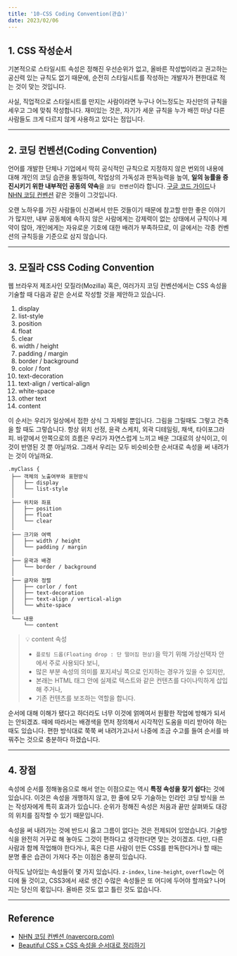 ```yaml
---
title: '10-CSS Coding Convention(관습)'
date: 2023/02/06
---
```


## 1. CSS 작성순서

기본적으로 스타일시트 속성은 정해진 우선순위가 없고, 올바른 작성법이라고 권고하는 공신력 있는 규칙도 없기 때문에,
순전히 스타일시트를 작성하는 개발자가 편한대로 적는 것이 맞는 것입니다.

사실, 직업적으로 스타일시트를 만지는 사람이라면 누구나 어느정도는 자신만의 규칙을 세우고 그에 맞춰 작성합니다.
재미있는 것은, 자기가 세운 규칙을 누가 배낀 마냥 다른 사람들도 크게 다르지 않게 사용하고 있다는 점입니다.

---

## 2. 코딩 컨벤션(Coding Convention)

언어를 개발한 단체나 기업에서 딱히 공식적인 규칙으로 지정하지 않은 번외의 내용에 대해 개인의 코딩 습관을 통일하여,
작업상의 가독성과 판독능력을 높여, **일의 능률을 증진시키기 위한 내부적인 공동의 약속**을 `코딩 컨벤션`이라 합니다.
[구글 코드 가이드](http://google-styleguide.googlecode.com/svn/trunk/htmlcssguide.xml)나 [NHN 코딩 컨벤션](http://nuli.nhncorp.com/data/convention/NHN_Coding_Conventions_for_Markup_Languages-v2.75_open.pdf) 같은 것들이 그것입니다.

오랜 노하우를 가진 사람들이 신경써서 만든 것들이기 때문에 참고할 만한 좋은 이야기가 많지만,
내부 공동체에 속하지 않은 사람에게는 강제력이 없는 상태에서 규칙이나 제약이 많아,
개인에게는 자유로운 기호에 대한 배려가 부족하므로, 이 글에서는 각종 컨벤션의 규칙등을 기준으로 삼지 않습니다.

---

## 3. 모질라 CSS Coding Convention

웹 브라우저 제조사인 모질라(Mozilla) 혹은,
여러가지 코딩 컨벤션에서는 CSS 속성을 기술할 때 다음과 같은 순서로 작성할 것을 제안하고 있습니다.

1. display
2. list-style
3. position
4. float
5. clear
6. width / height
7. padding / margin
8. border / background
9. color / font
10. text-decoration
11. text-align / vertical-align
12. white-space
13. other text
14. content

이 순서는 우리가 일상에서 접한 상식 그 자체일 뿐입니다. 그림을 그릴때도 그렇고 건축을 할 때도 그렇습니다.
항상 위치 선정, 윤곽 스케치, 외곽 디테일링, 채색, 타이포그라피. 바깥에서 안쪽으로의 흐름은
우리가 자연스럽게 느끼고 배운 그대로의 상식이고, 이것이 반영된 것 뿐 아닐까요.
그래서 우리는 모두 비슷비슷한 순서대로 속성을 써 내려가는 것이 아닐까요.

```
.myClass {
 ├── 객체의 노출여부와 표현방식
 │   ├── display
 │   └── list-style
 │
 ├── 위치와 좌표
 │   ├── position
 │   ├── float
 │   └── clear
 │
 ├── 크기와 여백
 │   ├── width / height
 │   └── padding / margin
 │
 ├── 윤곽과 배경
 │   └── border / background
 │
 ├── 글자와 정렬
 │   ├── corlor / font
 │   ├── text-decoration
 │   ├── text-align / vertical-align
 │   └── white-space
 │
 └── 내용
     └── content
```

> 💡 content 속성
>
> - `플로팅 드롭(Floating drop : 단 떨어짐 현상)`을 막기 위해 가상선택자 안에서 주로 사용되다 보니,
> - 많은 부분 속성의 의미를 포지셔닝 쪽으로 인지하는 경우가 있을 수 있지만,
> - 본래는 HTML 태그 안에 실제로 텍스트와 같은 컨텐츠를 다이나믹하게 삽입해 주거나,
> - 기존 컨텐츠를 보조하는 역할을 합니다.

순서에 대해 이해가 됐다고 하더라도 너무 이것에 얽메여서 원활한 작업에 방해가 되서는 안되겠죠.
때에 따라서는 배경색을 먼저 정의해서 시각적인 도움을 미리 받아야 하는 때도 있습니다.
편한 방식대로 쭉쭉 써 내려가고나서 나중에 조금 수고를 들여 순서를 바꿔주는 것으로 충분하다 하겠습니다.

---

## 4. 장점

속성에 순서를 정해놓음으로 해서 얻는 이점으로는 역시 **특정 속성을 찾기 쉽다**는 것에 있습니다.
이것은 속성을 개행하지 않고, 한 줄에 모두 기술하는 인라인 코딩 방식을 쓰는 작성자에게 특히 효과가 있습니다.
순위가 정해진 속성은 처음과 끝만 살펴봐도 대강의 위치를 짐작할 수 있기 때문입니다.

속성을 써 내려가는 것에 반드시 옳고 그름이 없다는 것은 전제되어 있었습니다.
기술방식을 완전히 거꾸로 해 놓아도 그것이 편하다고 생각한다면 맞는 것이겠죠.
다만, 다른 사람과 함께 작업해야 한다거나,
혹은 다른 사람이 만든 CSS를 판독한다거나 할 때는 분명 좋은 습관이 가져다 주는 이점은 충분히 있습니다.

아직도 남아있는 속성들이 몇 가지 있습니다. `z-index`, `line-height`, `overflow`는 어디에 둘 것이고,
CSS3에서 새로 생긴 수많은 속성들은 또 어디에 두어야 할까요? 나머지는 당신의 몫입니다.
올바른 것도 없고 틀린 것도 없습니다.

---

## Reference

- [NHN 코딩 컨벤션 (navercorp.com)](https://nuli.navercorp.com/data/convention/NHN_Coding_Conventions_for_Markup_Languages.pdf)
- [Beautiful CSS » CSS 속성을 순서대로 정리하기](https://beautifulcss.com/archives/203)
